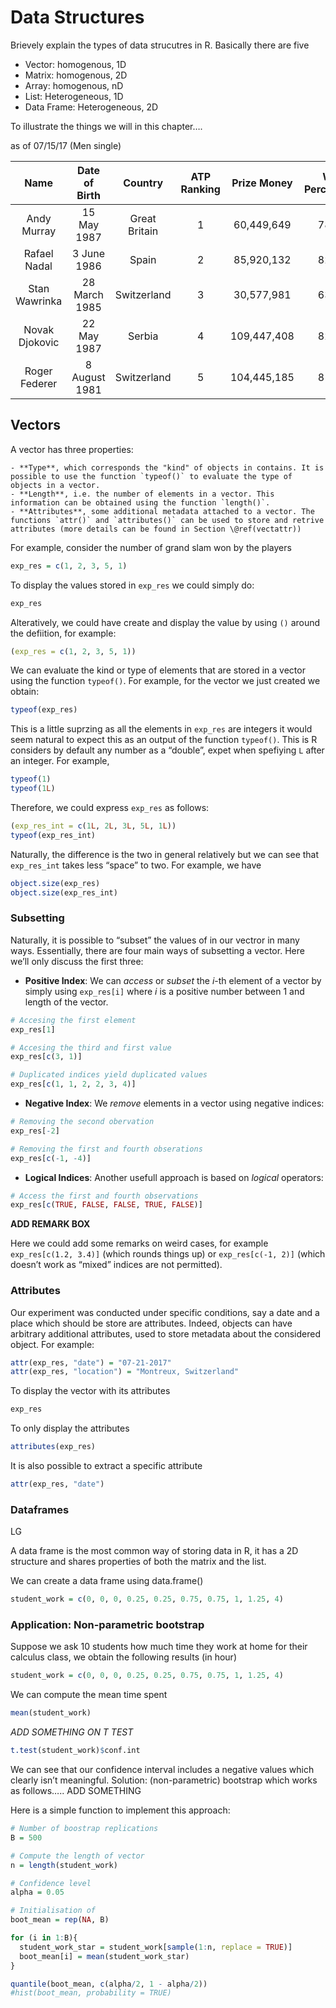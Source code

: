 # Data Structures {#data}

Brievely explain the types of data strucutres in R. Basically there are five

- Vector: homogenous, 1D
- Matrix: homogenous, 2D
- Array: homogenous, nD
- List: Heterogeneous, 1D
- Data Frame: Heterogeneous, 2D

To illustrate the things we will in this chapter....

as of 07/15/17 (Men single)

 Name              Date of Birth       Country            ATP Ranking     Prize Money    Win Percentage   Grand Slam Wins
----------------  ---------------  -------------------  ---------------  -------------- ---------------- ------------------
Andy Murray        15 May 1987     Great Britain            1             60,449,649         78.07               9
Rafael Nadal       3 June 1986       Spain                   2            85,920,132         82.48               15
Stan Wawrinka      28 March 1985     Switzerland             3            30,577,981         63.96              5
Novak Djokovic    22 May 1987          Serbia                4            109,447,408        82.77              12
Roger Federer      8 August 1981      Switzerland            5            104,445,185        81.80              18



## Vectors 

A vector has three properties:

```block2
- **Type**, which corresponds the "kind" of objects in contains. It is possible to use the function `typeof()` to evaluate the type of objects in a vector.
- **Length**, i.e. the number of elements in a vector. This information can be obtained using the function `length()`.
- **Attributes**, some additional metadata attached to a vector. The functions `attr()` and `attributes()` can be used to store and retrive attributes (more details can be found in Section \@ref(vectattr))
```

For example, consider the number of grand slam won by the players 

```r
exp_res = c(1, 2, 3, 5, 1)
```

To display the values stored in `exp_res` we could simply do:

```r
exp_res
```


Alteratively, we could have create and display the value by using `()` around the defiition, for example:

```r
(exp_res = c(1, 2, 3, 5, 1))
```

We can evaluate the kind or type of elements that are stored in a vector using the function `typeof()`. For example, for the vector we just created we obtain:

```r
typeof(exp_res)
```

This is a little suprzing as all the elements in `exp_res` are integers it would seem natural to expect this as an output of the function `typeof()`. This is R considers by default any number as a "double", expet when spefiying `L` after an integer. For example,  

```r
typeof(1)
typeof(1L)
```

Therefore, we could express `exp_res` as follows:

```r
(exp_res_int = c(1L, 2L, 3L, 5L, 1L))
typeof(exp_res_int)
```

Naturally, the difference is the two in general relatively but we can see that `exp_res_int` takes less "space" to two. For example, we have

```r
object.size(exp_res)
object.size(exp_res_int)
```


### Subsetting

Naturally, it is possible to "subset" the values of in our vectror in many ways. Essentially, there are four main ways of subsetting a vector. Here we'll only discuss the first three:

- **Positive Index**: We can *access* or *subset* the $i$-th element of a vector by simply using `exp_res[i]` where $i$ is a positive number between 1 and length of the vector.

```r
# Accesing the first element
exp_res[1]

# Accesing the third and first value
exp_res[c(3, 1)]

# Duplicated indices yield duplicated values
exp_res[c(1, 1, 2, 2, 3, 4)]
```

- **Negative Index**: We *remove* elements in a vector using negative indices:

```r
# Removing the second obervation
exp_res[-2]

# Removing the first and fourth obserations
exp_res[c(-1, -4)]
```

- **Logical Indices**: Another usefull approach is based on *logical* operators:

```r
# Access the first and fourth observations
exp_res[c(TRUE, FALSE, FALSE, TRUE, FALSE)]
```

**ADD REMARK BOX**

Here we could add some remarks on weird cases, for example `exp_res[c(1.2, 3.4)]` (which rounds things up) or `exp_res[c(-1, 2)]` (which doesn't work as "mixed" indices are not permitted).

### Attributes {#vectattr}

Our experiment was conducted under specific conditions, say a date and a place which should be store are attributes. Indeed, objects can have arbitrary additional attributes, used to store metadata about the considered object. For example:

```r
attr(exp_res, "date") = "07-21-2017"
attr(exp_res, "location") = "Montreux, Switzerland"
```

To display the vector with its attributes

```r
exp_res
```

To only display the attributes
```r
attributes(exp_res)
```

It is also possible to extract a specific attribute

```r
attr(exp_res, "date")
```


### Dataframes


LG 

A data frame is the most common way of storing data in R, it has a 2D structure and shares properties of both the matrix and the list. 

We can create a data frame using data.frame() 

```r
student_work = c(0, 0, 0, 0.25, 0.25, 0.75, 0.75, 1, 1.25, 4)
```

### Application: Non-parametric bootstrap

Suppose we ask 10 students how much time they work at home for their calculus class, we obtain the following results (in hour)

```r
student_work = c(0, 0, 0, 0.25, 0.25, 0.75, 0.75, 1, 1.25, 4)
```

We can compute the mean time spent

```r
mean(student_work)
```

*ADD SOMETHING ON T TEST*

```r
t.test(student_work)$conf.int
```

We can see that our confidence interval includes a negative values which clearly isn't meaningful. Solution: (non-parametric) bootstrap which works as follows..... ADD SOMETHING

Here is a simple function to implement this approach:

```r
# Number of boostrap replications
B = 500

# Compute the length of vector
n = length(student_work)

# Confidence level
alpha = 0.05

# Initialisation of 
boot_mean = rep(NA, B)

for (i in 1:B){
  student_work_star = student_work[sample(1:n, replace = TRUE)]
  boot_mean[i] = mean(student_work_star)
}

quantile(boot_mean, c(alpha/2, 1 - alpha/2))
#hist(boot_mean, probability = TRUE)

```
